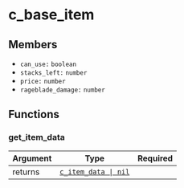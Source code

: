 # c_base_item

## Members

- `can_use:` `boolean`
- `stacks_left:` `number`
- `price:` `number`
- `rageblade_damage:` `number`

## Functions

### get_item_data

| Argument |                     Type                     | Required |
| :------- | :------------------------------------------: | -------: |
| returns  | [`c_item_data \| nil`](/classes/c_item_data) |          |
